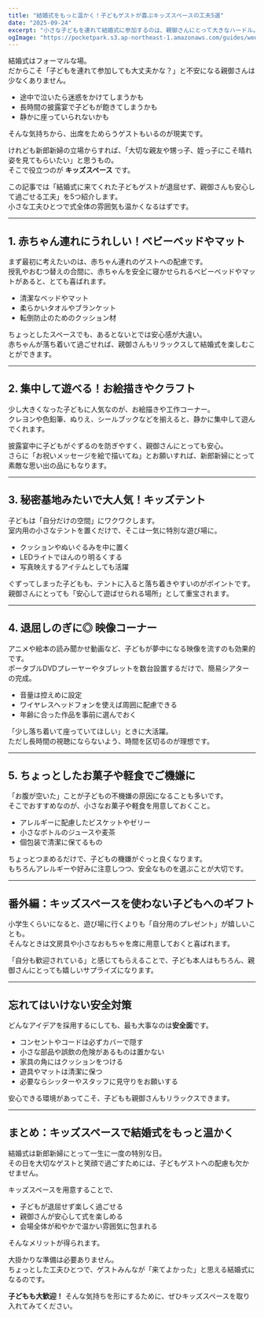 ```yaml
---
title: "結婚式をもっと温かく！子どもゲストが喜ぶキッズスペースの工夫5選"
date: "2025-09-24"
excerpt: "小さな子どもを連れて結婚式に参加するのは、親御さんにとって大きなハードル。そんな不安を和らげるキッズスペースの工夫を5つ紹介します。"
ogImage: "https://pocketpark.s3.ap-northeast-1.amazonaws.com/guides/wedding-kids-space-idea/b31b6c31-4d9b-4ca7-a984-c8877f87aae8.png"
---
```


結婚式はフォーマルな場。  
だからこそ「子どもを連れて参加しても大丈夫かな？」と不安になる親御さんは少なくありません。  

- 途中で泣いたら迷惑をかけてしまうかも  
- 長時間の披露宴で子どもが飽きてしまうかも  
- 静かに座っていられないかも  

そんな気持ちから、出席をためらうゲストもいるのが現実です。  

けれども新郎新婦の立場からすれば、「大切な親友や甥っ子、姪っ子にこそ晴れ姿を見てもらいたい」と思うもの。  
そこで役立つのが **キッズスペース** です。  

この記事では「結婚式に来てくれた子どもゲストが退屈せず、親御さんも安心して過ごせる工夫」を5つ紹介します。  
小さな工夫ひとつで式全体の雰囲気も温かくなるはずです。  

---

## 1. 赤ちゃん連れにうれしい！ベビーベッドやマット
まず最初に考えたいのは、赤ちゃん連れのゲストへの配慮です。  
授乳やおむつ替えの合間に、赤ちゃんを安全に寝かせられるベビーベッドやマットがあると、とても喜ばれます。  

- 清潔なベッドやマット  
- 柔らかいタオルやブランケット  
- 転倒防止のためのクッション材  

ちょっとしたスペースでも、あるとないとでは安心感が大違い。  
赤ちゃんが落ち着いて過ごせれば、親御さんもリラックスして結婚式を楽しむことができます。  

---

## 2. 集中して遊べる！お絵描きやクラフト
少し大きくなった子どもに人気なのが、お絵描きや工作コーナー。  
クレヨンや色鉛筆、ぬりえ、シールブックなどを揃えると、静かに集中して遊んでくれます。  

披露宴中に子どもがぐずるのを防ぎやすく、親御さんにとっても安心。  
さらに「お祝いメッセージを絵で描いてね」とお願いすれば、新郎新婦にとって素敵な思い出の品にもなります。  

---

## 3. 秘密基地みたいで大人気！キッズテント
子どもは「自分だけの空間」にワクワクします。  
室内用の小さなテントを置くだけで、そこは一気に特別な遊び場に。  

- クッションやぬいぐるみを中に置く  
- LEDライトでほんのり明るくする  
- 写真映えするアイテムとしても活躍  

ぐずってしまった子どもも、テントに入ると落ち着きやすいのがポイントです。  
親御さんにとっても「安心して遊ばせられる場所」として重宝されます。  

---

## 4. 退屈しのぎに◎ 映像コーナー
アニメや絵本の読み聞かせ動画など、子どもが夢中になる映像を流すのも効果的です。  
ポータブルDVDプレーヤーやタブレットを数台設置するだけで、簡易シアターの完成。  

- 音量は控えめに設定  
- ワイヤレスヘッドフォンを使えば周囲に配慮できる  
- 年齢に合った作品を事前に選んでおく  

「少し落ち着いて座っていてほしい」ときに大活躍。  
ただし長時間の視聴にならないよう、時間を区切るのが理想です。  

---

## 5. ちょっとしたお菓子や軽食でご機嫌に
「お腹が空いた」ことが子どもの不機嫌の原因になることも多いです。  
そこでおすすめなのが、小さなお菓子や軽食を用意しておくこと。  

- アレルギーに配慮したビスケットやゼリー  
- 小さなボトルのジュースや麦茶  
- 個包装で清潔に保てるもの  

ちょっとつまめるだけで、子どもの機嫌がぐっと良くなります。  
もちろんアレルギーや好みに注意しつつ、安全なものを選ぶことが大切です。  

---

## 番外編：キッズスペースを使わない子どもへのギフト
小学生くらいになると、遊び場に行くよりも「自分用のプレゼント」が嬉しいことも。  
そんなときは文房具や小さなおもちゃを席に用意しておくと喜ばれます。  

「自分も歓迎されている」と感じてもらえることで、子ども本人はもちろん、親御さんにとっても嬉しいサプライズになります。  

---

## 忘れてはいけない安全対策
どんなアイデアを採用するにしても、最も大事なのは**安全面**です。  

- コンセントやコードは必ずカバーで隠す  
- 小さな部品や誤飲の危険があるものは置かない  
- 家具の角にはクッションをつける  
- 遊具やマットは清潔に保つ  
- 必要ならシッターやスタッフに見守りをお願いする  

安心できる環境があってこそ、子どもも親御さんもリラックスできます。  

---

## まとめ：キッズスペースで結婚式をもっと温かく
結婚式は新郎新婦にとって一生に一度の特別な日。  
その日を大切なゲストと笑顔で過ごすためには、子どもゲストへの配慮も欠かせません。  

キッズスペースを用意することで、  

- 子どもが退屈せず楽しく過ごせる  
- 親御さんが安心して式を楽しめる  
- 会場全体が和やかで温かい雰囲気に包まれる  

そんなメリットが得られます。  

大掛かりな準備は必要ありません。  
ちょっとした工夫ひとつで、ゲストみんなが「来てよかった」と思える結婚式になるのです。  

**子どもも大歓迎！** そんな気持ちを形にするために、ぜひキッズスペースを取り入れてみてください。  
